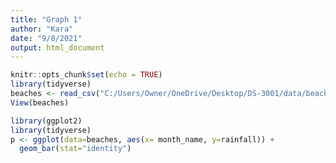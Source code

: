 ```yaml
---
title: "Graph 1"
author: "Kara"
date: "9/8/2021"
output: html_document
---
```


```r
knitr::opts_chunk$set(echo = TRUE)
library(tidyverse)
beaches <- read_csv("C:/Users/Owner/OneDrive/Desktop/DS-3001/data/beaches.csv")
View(beaches)
```


```r
library(ggplot2)
library(tidyverse)
p <- ggplot(data=beaches, aes(x= month_name, y=rainfall)) +
  geom_bar(stat="identity")

```
